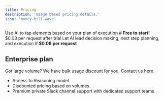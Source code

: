 ```yaml
---
title: Pricing
description: 'Usage based pricing details.'
icon: 'money-bill-wave'
---
```


<CardGroup cols={2}>
  <Card
    title="Basic Execution"
    icon="sparkle"
  >
    Use AI to tap elements based on your plan of execution
    # <strong>Free to start!</strong> 
    $0.03 per request after trial
  </Card>
  <Card
    title="Reasoning"
    icon="sparkles"
  >
    Let AI lead decision making, next step planning, and execution 
    # <strong> $0.08 per request </strong>
  </Card>
</CardGroup>

## Enterprise plan

Got large volume? We have bulk usage discount for you. Contact us <a href="mailto:support@camelqa.com">here</a>.

- Access to Reasoning model.
- Discounted pricing based on volumes.
- Premium private Slack channel support with dedicated support teams.
